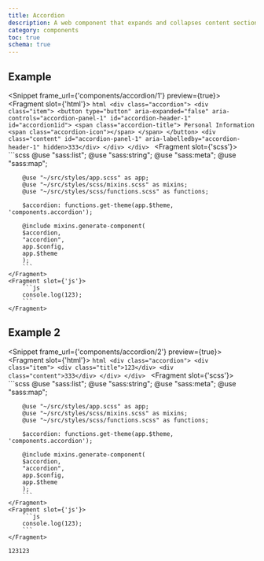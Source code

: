 ```yaml
---
title: Accordion
description: A web component that expands and collapses content sections, much like an accordion's bellows, for a tidy and user-friendly experience
category: components
toc: true
schema: true
---
```


## Example
<Snippet frame_url={'components/accordion/1'} preview={true}>
    <Fragment slot={'html'}>
        ```html
        <div class="accordion">
            <div class="item">
                <button type="button" aria-expanded="false" aria-controls="accordion-panel-1" id="accordion-header-1"
                        id="accordion1id">
                        <span class="accordion-title">
                          Personal Information
                          <span class="accordion-icon"></span>
                        </span>
                </button>
                <div class="content" id="accordion-panel-1"
                     aria-labelledby="accordion-header-1"
                     hidden>333</div>
            </div>
        </div>
        ```
    </Fragment>
    <Fragment slot={'scss'}>
        ```scss
        @use "sass:list";
        @use "sass:string";
        @use "sass:meta";
        @use "sass:map";

        @use "~/src/styles/app.scss" as app;
        @use "~/src/styles/scss/mixins.scss" as mixins;
        @use "~/src/styles/scss/functions.scss" as functions;

        $accordion: functions.get-theme(app.$theme, 'components.accordion');

        @include mixins.generate-component(
        $accordion,
        "accordion",
        app.$config,
        app.$theme
        );
        ```
    </Fragment>
    <Fragment slot={'js'}>
        ```js
        console.log(123);
        ```
    </Fragment>
</Snippet>

## Example 2
<Snippet frame_url={'components/accordion/2'} preview={true}>
    <Fragment slot={'html'}>
        ```html
        <div class="accordion">
            <div class="item">
                <div class="title">123</div>
                <div class="content">333</div>
            </div>
        </div>
        ```
    </Fragment>
    <Fragment slot={'scss'}>
        ```scss
        @use "sass:list";
        @use "sass:string";
        @use "sass:meta";
        @use "sass:map";

        @use "~/src/styles/app.scss" as app;
        @use "~/src/styles/scss/mixins.scss" as mixins;
        @use "~/src/styles/scss/functions.scss" as functions;

        $accordion: functions.get-theme(app.$theme, 'components.accordion');

        @include mixins.generate-component(
        $accordion,
        "accordion",
        app.$config,
        app.$theme
        );
        ```
    </Fragment>
    <Fragment slot={'js'}>
        ```js
        console.log(123);
        ```
    </Fragment>
</Snippet>

```html
123123
```